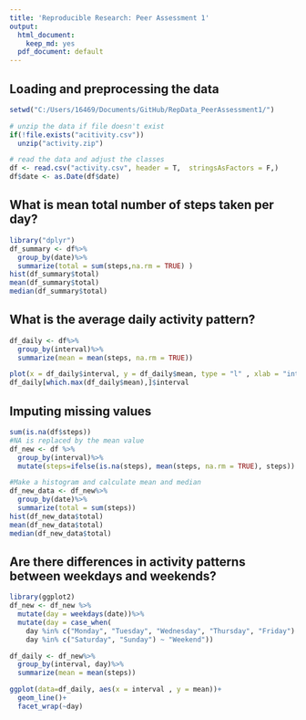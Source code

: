 ```yaml
---
title: 'Reproducible Research: Peer Assessment 1'
output:
  html_document:
    keep_md: yes
  pdf_document: default
---
```



## Loading and preprocessing the data
```R
setwd("C:/Users/16469/Documents/GitHub/RepData_PeerAssessment1/")
```
```R
# unzip the data if file doesn't exist
if(!file.exists("acitivity.csv"))
  unzip("activity.zip")

# read the data and adjust the classes
df <- read.csv("activity.csv", header = T,  stringsAsFactors = F,) 
df$date <- as.Date(df$date)
```
## What is mean total number of steps taken per day?
```R
library("dplyr")
df_summary <- df%>%
  group_by(date)%>%
  summarize(total = sum(steps,na.rm = TRUE) )
hist(df_summary$total)
mean(df_summary$total)
median(df_summary$total)
```
## What is the average daily activity pattern?
```R
df_daily <- df%>%
  group_by(interval)%>%
  summarize(mean = mean(steps, na.rm = TRUE))

plot(x = df_daily$interval, y = df_daily$mean, type = "l" , xlab = "interval", ylab = "mean" )
df_daily[which.max(df_daily$mean),]$interval

```


## Imputing missing values
```R
sum(is.na(df$steps))
#NA is replaced by the mean value
df_new <- df %>% 
  group_by(interval)%>%
  mutate(steps=ifelse(is.na(steps), mean(steps, na.rm = TRUE), steps))

#Make a histogram and calculate mean and median 
df_new_data <- df_new%>%
  group_by(date)%>%
  summarize(total = sum(steps))
hist(df_new_data$total)
mean(df_new_data$total)
median(df_new_data$total)

```

## Are there differences in activity patterns between weekdays and weekends?
```R
library(ggplot2)
df_new <- df_new %>% 
  mutate(day = weekdays(date))%>%  
  mutate(day = case_when(
    day %in% c("Monday", "Tuesday", "Wednesday", "Thursday", "Friday") ~ "Weekday", 
    day %in% c("Saturday", "Sunday") ~ "Weekend"))

df_daily <- df_new%>%
  group_by(interval, day)%>%
  summarize(mean = mean(steps))

ggplot(data=df_daily, aes(x = interval , y = mean))+
  geom_line()+
  facet_wrap(~day)

```

